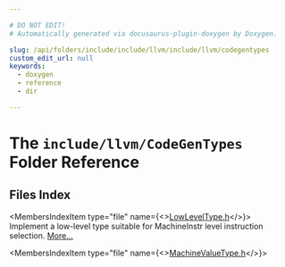 ```yaml
---

# DO NOT EDIT!
# Automatically generated via docusaurus-plugin-doxygen by Doxygen.

slug: /api/folders/include/include/llvm/include/llvm/codegentypes
custom_edit_url: null
keywords:
  - doxygen
  - reference
  - dir

---
```





# The `include/llvm/CodeGenTypes` Folder Reference

<DoxygenPage pluginConfig={pluginConfig}>



## Files Index

<MembersIndex>

<MembersIndexItem
  type="file"
  name={<><a href="/docs/api/files/include/include/llvm/include/llvm/codegentypes/lowleveltype-h">LowLevelType.h</a></>}>
Implement a low-level type suitable for MachineInstr level instruction selection. <a href="/docs/api/files/include/include/llvm/include/llvm/codegentypes/lowleveltype-h/#details">More...</a>
</MembersIndexItem>

<MembersIndexItem
  type="file"
  name={<><a href="/docs/api/files/include/include/llvm/include/llvm/codegentypes/machinevaluetype-h">MachineValueType.h</a></>}>
</MembersIndexItem>

</MembersIndex>


</DoxygenPage>
